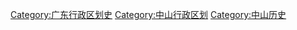 [[Category:广东行政区划史|Category:广东行政区划史]]
[[Category:中山行政区划|Category:中山行政区划]]
[[Category:中山历史|Category:中山历史]]